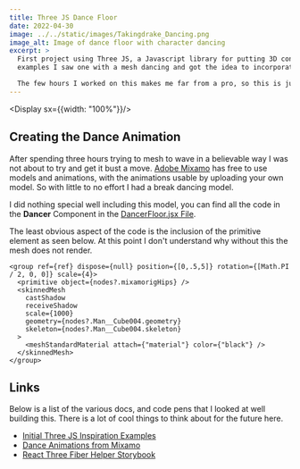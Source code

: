```yaml
---
title: Three JS Dance Floor
date: 2022-04-30
image: ../../static/images/Takingdrake_Dancing.png
image_alt: Image of dance floor with character dancing
excerpt: >
  First project using Three JS, a Javascript library for putting 3D content on the web. Well poking around the
  examples I saw one with a mesh dancing and got the idea to incorporate the first 3D mesh I made in Blender.

  The few hours I worked on this makes me far from a pro, so this is just a some links I found helpful.
---
```



<Display sx={{width: "100%"}}/>

## Creating the Dance Animation

After spending three hours trying to mesh to wave in a believable way I was not about to try and get it bust a move.
[Adobe Mixamo](https://www.mixamo.com/#/) has free to use models and animations, with the animations usable by uploading
your own model. So with little to no effort I had a break dancing model.

I did nothing special well including this model, you can find all the code in the **Dancer** Component in the [DancerFloor.jsx File](https://github.com/CannonLock/Personal-Website/blob/master/src/components/models/DanceFloor.jsx).

The least obvious aspect of the code is the inclusion of the primitive element as seen below.
At this point I don't understand why without this the mesh does not render.

```
<group ref={ref} dispose={null} position={[0,.5,5]} rotation={[Math.PI / 2, 0, 0]} scale={4}>
  <primitive object={nodes?.mixamorigHips} />
  <skinnedMesh
    castShadow
    receiveShadow
    scale={1000}
    geometry={nodes?.Man__Cube004.geometry}
    skeleton={nodes?.Man__Cube004.skeleton}
  >
    <meshStandardMaterial attach={"material"} color={"black"} />
  </skinnedMesh>
</group>
```

## Links

Below is a list of the various docs, and code pens that I looked at well building this. There is a lot
of cool things to think about for the future here.

- [Initial Three JS Inspiration Examples](https://threejs.org/examples/#webgl_animation_keyframes)
- [Dance Animations from Mixamo](https://www.mixamo.com/#/?genres=Dance&page=1&type=Motion%2CMotionPack)
- [React Three Fiber Helper Storybook](https://drei.pmnd.rs/?path=/story/performance-adaptive--adaptive-scene-st)

